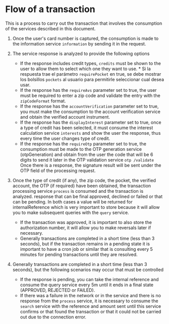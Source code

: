 # Flow of a transaction

This is a process to carry out the transaction that involves the consumption of the services described in this document.

1. Once the user's card number is captured, the consumption is made to the information service `information` by sending it in the request.

2. The service response is analyzed to provide the following options
    * If the response includes credit types, `credits` must be shown to the user to allow them to select which one they want to use.    * Si la respuesta trae el parámetro `requirePocket` en true, se debe mostrar los bolsillos `pockets` al usuario para permitirle seleccionar cual desea usar.
    * If the response has the `requireAvs` parameter set to true, the user must be required to enter a zip code and validate the entry with the `zipCodeFormat` format.
    * If the response has the `accountVerification` parameter set to true, you must make the consumption to the account verification service and obtain the verified account instrument.
    * If the response has the `displayInterest` parameter set to true, once a type of credit has been selected, it must consume the interest calculation service `interests` and show the user the response, thus every time the user changes type of credit.
    * If the response has the `requireOtp` parameter set to true, the consumption must be made to the OTP generation service (otpGeneration) and obtain from the user the code that will be 6 digits to send it later in the OTP validation service `otp /validate` Once there is a response, the signature result will be sent under the OTP field of the processing request.

3. Once the type of credit (if any), the zip code, the pocket, the verified account, the OTP (if required) have been obtained, the transaction processing service `process` is consumed and the transaction is analyzed. response that can be final approved, declined or failed or that can be pending. In both cases a value will be returned for internalReference which is very important to store because it will allow you to make subsequent queries with the `query` service.
    * If the transaction was approved, it is important to also store the authorization number, it will allow you to make reversals later if necessary.
    * Generally transactions are completed in a short time (less than 3 seconds), but if the transaction remains in a pending state it is important to have a cron job or similar that is consulting every 5 minutes for pending transactions until they are resolved.

4. Generally transactions are completed in a short time (less than 3 seconds), but the following scenarios may occur that must be controlled
    * If the response is pending, you can take the internal reference and consume the query service every 5m until it ends in a final state (APPROVED, REJECTED or FAILED).
    * If there was a failure in the network or in the service and there is no response from the `process` service, it is necessary to consume the `search` service with the reference and amount sent until this service confirms or that found the transaction or that it could not be carried out due to the connection error.
